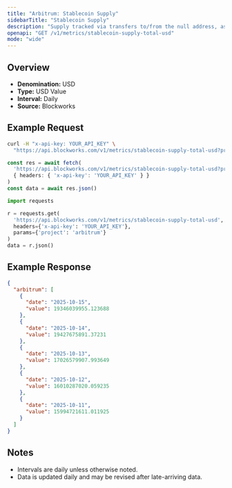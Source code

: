 ```yaml
---
title: "Arbitrum: Stablecoin Supply"
sidebarTitle: "Stablecoin Supply"
description: "Supply tracked via transfers to/from the null address, as well as distinct issuance and redemption events for supported stablecoins. Circulating supply remove supply held in bridges, token treasuries, and known mint/burn addresses."
openapi: "GET /v1/metrics/stablecoin-supply-total-usd"
mode: "wide"
---
```


## Overview

- **Denomination:** USD
- **Type:** USD Value
- **Interval:** Daily
- **Source:** Blockworks

## Example Request

<CodeGroup>

```bash cURL
curl -H "x-api-key: YOUR_API_KEY" \
  "https://api.blockworks.com/v1/metrics/stablecoin-supply-total-usd?project=arbitrum"
```

```typescript TypeScript
const res = await fetch(
  'https://api.blockworks.com/v1/metrics/stablecoin-supply-total-usd?project=arbitrum',
  { headers: { 'x-api-key': 'YOUR_API_KEY' } }
)
const data = await res.json()
```

```python Python
import requests

r = requests.get(
  'https://api.blockworks.com/v1/metrics/stablecoin-supply-total-usd',
  headers={'x-api-key': 'YOUR_API_KEY'},
  params={'project': 'arbitrum'}
)
data = r.json()
```

</CodeGroup>

## Example Response

```json
{
  "arbitrum": [
    {
      "date": "2025-10-15",
      "value": 19346039955.123688
    },
    {
      "date": "2025-10-14",
      "value": 19427675891.37231
    },
    {
      "date": "2025-10-13",
      "value": 17026579907.993649
    },
    {
      "date": "2025-10-12",
      "value": 16010287020.059235
    },
    {
      "date": "2025-10-11",
      "value": 15994721611.011925
    }
  ]
}
```

## Notes
- Intervals are daily unless otherwise noted.
- Data is updated daily and may be revised after late-arriving data.